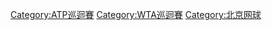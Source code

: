 {{Catnav|頁面分類|人类社会|文化|体育|球類運動|網球}}
{{Catnav|頁面分類|...|文化|体育|球類運動|網球}}
{{Commonscat|China Open}}

[[Category:ATP巡迴賽|Category:ATP巡迴賽]]
[[Category:WTA巡迴賽|Category:WTA巡迴賽]]
[[Category:北京网球|Category:北京网球]]